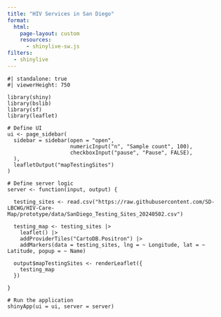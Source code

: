 ```yaml
---
title: "HIV Services in San Diego"
format:
  html:
    page-layout: custom
    resources:
      - shinylive-sw.js
filters:
  - shinylive
---
```


```shinylive-r
#| standalone: true
#| viewerHeight: 750

library(shiny)
library(bslib)
library(sf)
library(leaflet)

# Define UI
ui <- page_sidebar(
  sidebar = sidebar(open = "open",
                    numericInput("n", "Sample count", 100),
                    checkboxInput("pause", "Pause", FALSE),
  ),
  leafletOutput("mapTestingSites")
)

# Define server logic
server <- function(input, output) {
  
  testing_sites <- read.csv("https://raw.githubusercontent.com/SD-LBCWG/HIV-Care-Map/prototype/data/SanDiego_Testing_Sites_20240502.csv")
  
  testing_map <- testing_sites |>
    leaflet() |>
    addProviderTiles("CartoDB.Positron") |>
    addMarkers(data = testing_sites, lng = ~ Longitude, lat = ~ Latitude, popup = ~ Name)
  
  output$mapTestingSites <- renderLeaflet({
    testing_map
  })
  
}

# Run the application
shinyApp(ui = ui, server = server)
```